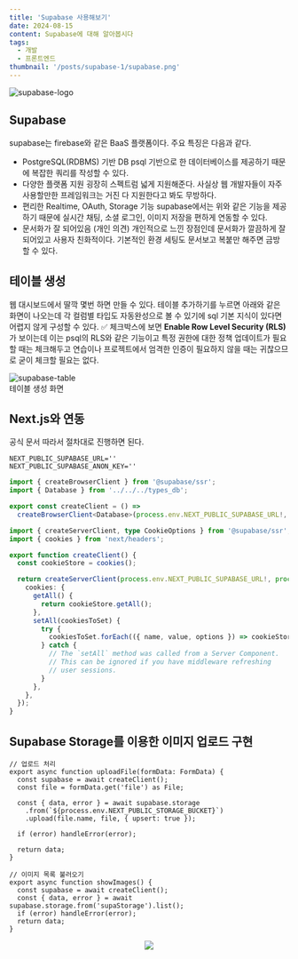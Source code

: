 ```yaml
---
title: 'Supabase 사용해보기'
date: 2024-08-15
content: Supabase에 대해 알아봅시다
tags:
  - 개발
  - 프론트엔드
thumbnail: '/posts/supabase-1/supabase.png'
---
```


![supabase-logo](/posts/supabase-1/supabase.png)

## Supabase

supabase는 firebase와 같은 BaaS 플랫폼이다.
주요 특징은 다음과 같다.

- PostgreSQL(RDBMS) 기반 DB
  psql 기반으로 한 데이터베이스를 제공하기 때문에 복잡한 쿼리를 작성할 수 있다.
- 다양한 플랫폼 지원
  굉장히 스펙트럼 넓게 지원해준다. 사실상 웹 개발자들이 자주 사용할만한 프레임워크는 거진 다 지원한다고 봐도 무방하다.
- 편리한 Realtime, OAuth, Storage 기능
  supabase에서는 위와 같은 기능을 제공하기 때문에 실시간 채팅, 소셜 로그인, 이미지 저장을 편하게 연동할 수 있다.
- 문서화가 잘 되어있음 (개인 의견)
  개인적으로 느낀 장점인데 문서화가 깔끔하게 잘 되어있고 사용자 친화적이다. 기본적인 환경 세팅도 문서보고 복붙만 해주면 금방 할 수 있다.

## 테이블 생성

웹 대시보드에서 딸깍 몇번 하면 만들 수 있다. 테이블 추가하기를 누르면 아래와 같은 화면이 나오는데 각 컬럼별 타입도 자동완성으로 볼 수 있기에 sql 기본 지식이 있다면 어렵지 않게 구성할 수 있다. ✅ 체크박스에 보면 **Enable Row Level Security (RLS)** 가 보이는데 이는 psql의 RLS와 같은 기능이고 특정 권한에 대한 정책 업데이트가 필요할 때는 체크해두고 연습이나 프로젝트에서 엄격한 인증이 필요하지 않을 때는 귀찮으므로 굳이 체크할 필요는 없다.

<picture className='border-2 shadow-xl'>
  <img src='/posts/supabase-1/supabase-table.png' alt='supabase-table' />
  <figcaption className='text-center pb-4'>테이블 생성 화면</figcaption>
</picture>

## Next.js와 연동

공식 문서 따라서 절차대로 진행하면 된다.

```bash:.env
NEXT_PUBLIC_SUPABASE_URL=''
NEXT_PUBLIC_SUPABASE_ANON_KEY=''
```

```ts:/utils/supabase/client.ts
import { createBrowserClient } from '@supabase/ssr';
import { Database } from '../../../types_db';

export const createClient = () =>
  createBrowserClient<Database>(process.env.NEXT_PUBLIC_SUPABASE_URL!, process.env.NEXT_PUBLIC_SUPABASE_ANON_KEY!);
```

```ts:/utils/supabase/server.ts
import { createServerClient, type CookieOptions } from '@supabase/ssr';
import { cookies } from 'next/headers';

export function createClient() {
  const cookieStore = cookies();

  return createServerClient(process.env.NEXT_PUBLIC_SUPABASE_URL!, process.env.NEXT_PUBLIC_SUPABASE_ANON_KEY!, {
    cookies: {
      getAll() {
        return cookieStore.getAll();
      },
      setAll(cookiesToSet) {
        try {
          cookiesToSet.forEach(({ name, value, options }) => cookieStore.set(name, value, options));
        } catch {
          // The `setAll` method was called from a Server Component.
          // This can be ignored if you have middleware refreshing
          // user sessions.
        }
      },
    },
  });
}
```

## Supabase Storage를 이용한 이미지 업로드 구현

```tsx
// 업로드 처리
export async function uploadFile(formData: FormData) {
  const supabase = await createClient();
  const file = formData.get('file') as File;

  const { data, error } = await supabase.storage
    .from(`${process.env.NEXT_PUBLIC_STORAGE_BUCKET}`)
    .upload(file.name, file, { upsert: true });

  if (error) handleError(error);

  return data;
}

// 이미지 목록 불러오기
export async function showImages() {
  const supabase = await createClient();
  const { data, error } = await supabase.storage.from('supaStorage').list();
  if (error) handleError(error);
  return data;
}
```

<div align='center'>
  <img src='/posts/supabase-1/supabase-storage.gif' className='border shadow-xl' />
</div>
